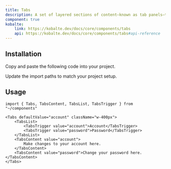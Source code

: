 ```yaml
---
title: Tabs
description: A set of layered sections of content—known as tab panels—that are displayed one at a time.
component: true
kobalte:
    link: https://kobalte.dev/docs/core/components/tabs
    api: https://kobalte.dev/docs/core/components/tabs#api-reference
---
```



<ComponentExample src="/src/components/examples/tabs/demo.tsx">
    <TabsDemo />
</ComponentExample>

## Installation

<Steps>

<Step>Copy and paste the following code into your project.</Step>

<ComponentSource src="/src/components/ui/tabs.tsx" />

<Step>Update the import paths to match your project setup.</Step>

</Steps>

## Usage

```tsx
import { Tabs, TabsContent, TabsList, TabsTrigger } from "~/components"
```

```tsx
<Tabs defaultValue="account" className="w-400px">
    <TabsList>
        <TabsTrigger value="account">Account</TabsTrigger>
        <TabsTrigger value="password">Password</TabsTrigger>
    </TabsList>
    <TabsContent value="account">
        Make changes to your account here.
    </TabsContent>
    <TabsContent value="password">Change your password here.</TabsContent>
</Tabs>
```
